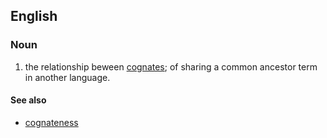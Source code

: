 ==English==

===Noun===
{{en-noun|cognacies}}

# {{linguistics}} the relationship beween [[cognate]]s; of sharing a common ancestor term in another language.

====See also====
*[[cognateness]]